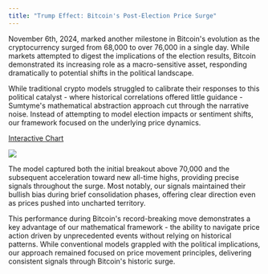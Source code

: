 ```yaml
---
title: "Trump Effect: Bitcoin's Post-Election Price Surge"
---
```


November 6th, 2024, marked another milestone in Bitcoin's evolution as the cryptocurrency surged from 68,000 to over 76,000 in a single day. While markets attempted to digest the implications of the election results, Bitcoin demonstrated its increasing role as a macro-sensitive asset, responding dramatically to potential shifts in the political landscape.

While traditional crypto models struggled to calibrate their responses to this political catalyst - where historical correlations offered little guidance - Sumtyme's mathematical abstraction approach cut through the narrative noise. Instead of attempting to model election impacts or sentiment shifts, our framework focused on the underlying price dynamics.

[Interactive Chart](https://www.sumtyme.ai/btc-2024)

![](/images/BTCUSDT-NOV.png)

The model captured both the initial breakout above 70,000 and the subsequent acceleration toward new all-time highs, providing precise signals throughout the surge. Most notably, our signals maintained their bullish bias during brief consolidation phases, offering clear direction even as prices pushed into uncharted territory.

This performance during Bitcoin's record-breaking move demonstrates a key advantage of our mathematical framework - the ability to navigate price action driven by unprecedented events without relying on historical patterns. While conventional models grappled with the political implications, our approach remained focused on price movement principles, delivering consistent signals through Bitcoin's historic surge.